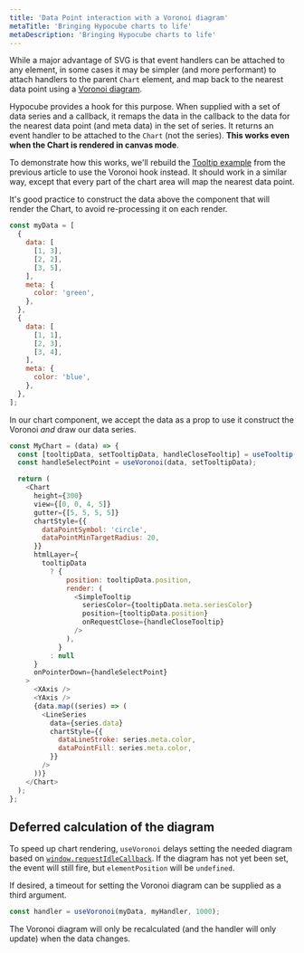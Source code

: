 ```yaml
---
title: 'Data Point interaction with a Voronoi diagram'
metaTitle: 'Bringing Hypocube charts to life'
metaDescription: 'Bringing Hypocube charts to life'
---
```


While a major advantage of SVG is that event handlers can be attached to any element, in some cases it may be simpler (and more performant) to attach handlers to the parent `Chart` element, and map back to the nearest data point using a [Voronoi diagram](https://en.wikipedia.org/wiki/Voronoi_diagram).

Hypocube provides a hook for this purpose. When supplied with a set of data series and a callback, it remaps the data in the callback to the data for the nearest data point (and meta data) in the set of series. It returns an event handler to be attached to the `Chart` (not the series). **This works even when the Chart is rendered in canvas mode**.

To demonstrate how this works, we'll rebuild the [Tooltip example](/interaction/2-tooltips/) from the previous article to use the Voronoi hook instead. It should work in a similar way, except that every part of the chart area will map the nearest data point.

It's good practice to construct the data above the component that will render the Chart, to avoid re-processing it on each render.

```javascript
const myData = [
  {
    data: [
      [1, 3],
      [2, 2],
      [3, 5],
    ],
    meta: {
      color: 'green',
    },
  },
  {
    data: [
      [1, 1],
      [2, 3],
      [3, 4],
    ],
    meta: {
      color: 'blue',
    },
  },
];
```

In our chart component, we accept the data as a prop to use it construct the Voronoi _and_ draw our data series.

```javascript
const MyChart = (data) => {
  const [tooltipData, setTooltipData, handleCloseTooltip] = useTooltip();
  const handleSelectPoint = useVoronoi(data, setTooltipData);

  return (
    <Chart
      height={300}
      view={[0, 0, 4, 5]}
      gutter={[5, 5, 5, 5]}
      chartStyle={{
        dataPointSymbol: 'circle',
        dataPointMinTargetRadius: 20,
      }}
      htmlLayer={
        tooltipData
          ? {
              position: tooltipData.position,
              render: (
                <SimpleTooltip
                  seriesColor={tooltipData.meta.seriesColor}
                  position={tooltipData.position}
                  onRequestClose={handleCloseTooltip}
                />
              ),
            }
          : null
      }
      onPointerDown={handleSelectPoint}
    >
      <XAxis />
      <YAxis />
      {data.map((series) => (
        <LineSeries
          data={series.data}
          chartStyle={{
            dataLineStroke: series.meta.color,
            dataPointFill: series.meta.color,
          }}
        />
      ))}
    </Chart>
  );
};
```

## Deferred calculation of the diagram

To speed up chart rendering, `useVoronoi` delays setting the needed diagram based on [`window.requestIdleCallback`](https://developer.mozilla.org/en-US/docs/Web/API/Window/requestIdleCallback). If the diagram has not yet been set, the event will still fire, but `elementPosition` will be `undefined`.

If desired, a timeout for setting the Voronoi diagram can be supplied as a third argument.

```javascript
const handler = useVoronoi(myData, myHandler, 1000);
```

The Voronoi diagram will only be recalculated (and the handler will only update) when the data changes.
